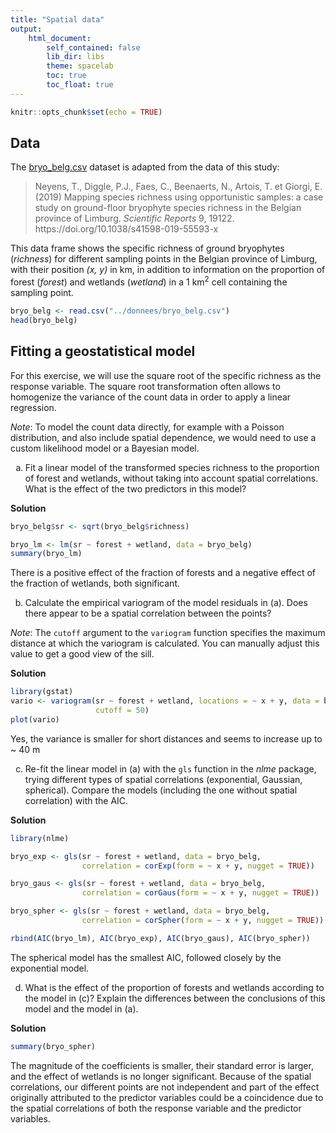 ```yaml
---
title: "Spatial data"
output:
    html_document:
        self_contained: false
        lib_dir: libs
        theme: spacelab
        toc: true
        toc_float: true
---
```


```r
knitr::opts_chunk$set(echo = TRUE)
```

## Data

The [bryo_belg.csv](data/bryo_belg.csv) dataset is adapted from the data of this study:

> Neyens, T., Diggle, P.J., Faes, C., Beenaerts, N., Artois, T. et Giorgi, E. (2019) Mapping species richness using opportunistic samples: a case study on ground-floor bryophyte species richness in the Belgian province of Limburg. *Scientific Reports* 9, 19122. https://doi.org/10.1038/s41598-019-55593-x

This data frame shows the specific richness of ground bryophytes (*richness*) for different sampling points in the Belgian province of Limburg, with their position *(x, y)* in km, in addition to information on the proportion of forest (*forest*) and wetlands (*wetland*) in a 1 km$^2$ cell containing the sampling point.

```r
bryo_belg <- read.csv("../donnees/bryo_belg.csv")
head(bryo_belg)
```

## Fitting a geostatistical model

For this exercise, we will use the square root of the specific richness as the response variable. The square root transformation often allows to homogenize the variance of the count data in order to apply a linear regression. 

*Note*: To model the count data directly, for example with a Poisson distribution, and also include spatial dependence, we would need to use a custom likelihood model or a Bayesian model.

a) Fit a linear model of the transformed species richness to the proportion of forest and wetlands, without taking into account spatial correlations. What is the effect of the two predictors in this model?

**Solution**

```r
bryo_belg$sr <- sqrt(bryo_belg$richness)

bryo_lm <- lm(sr ~ forest + wetland, data = bryo_belg)
summary(bryo_lm)
```

There is a positive effect of the fraction of forests and a negative effect of the fraction of wetlands, both significant.

b) Calculate the empirical variogram of the model residuals in (a). Does there appear to be a spatial correlation between the points?

*Note*: The `cutoff` argument to the `variogram` function specifies the maximum distance at which the variogram is calculated. You can manually adjust this value to get a good view of the sill.

**Solution**

```r
library(gstat)
vario <- variogram(sr ~ forest + wetland, locations = ~ x + y, data = bryo_belg,
                   cutoff = 50)
plot(vario)
```

Yes, the variance is smaller for short distances and seems to increase up to ~ 40 m

c) Re-fit the linear model in (a) with the `gls` function in the *nlme* package, trying different types of spatial correlations (exponential, Gaussian, spherical). Compare the models (including the one without spatial correlation) with the AIC.

**Solution**

```r
library(nlme)

bryo_exp <- gls(sr ~ forest + wetland, data = bryo_belg,
                correlation = corExp(form = ~ x + y, nugget = TRUE))

bryo_gaus <- gls(sr ~ forest + wetland, data = bryo_belg,
                correlation = corGaus(form = ~ x + y, nugget = TRUE))

bryo_spher <- gls(sr ~ forest + wetland, data = bryo_belg,
                correlation = corSpher(form = ~ x + y, nugget = TRUE))

rbind(AIC(bryo_lm), AIC(bryo_exp), AIC(bryo_gaus), AIC(bryo_spher))
```

The spherical model has the smallest AIC, followed closely by the exponential model.

d) What is the effect of the proportion of forests and wetlands according to the model in (c)? Explain the differences between the conclusions of this model and the model in (a).

**Solution**

```r
summary(bryo_spher)
```

The magnitude of the coefficients is smaller, their standard error is larger, and the effect of wetlands is no longer significant. Because of the spatial correlations, our different points are not independent and part of the effect originally attributed to the predictor variables could be a coincidence due to the spatial correlations of both the response variable and the predictor variables. 
